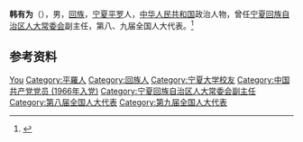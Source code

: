 '''韩有为'''（{{bd|1943年|2月18日|}}），男，[[回族|回族]]，[[宁夏|宁夏]][[平罗|平罗]]人，[[中华人民共和国|中华人民共和国]]政治人物，曾任[[宁夏回族自治区人大常委会|宁夏回族自治区人大常委会]]副主任，第八、九届全国人大代表。<ref>{{cite book|title=中囯人名大辞典·现任党政军领导人物卷|author=廖盖隆等编|year=1990|publisher=上海辞书出版社|location=上海|page=}}</ref>

== 参考资料 ==
{{reflist}}

{{中国人物小作品}}

{{Authority control}}
{{DEFAULTSORT:Han韩}}
[[Category:韩姓|You]]
[[Category:平羅人|Category:平羅人]]
[[Category:回族人|Category:回族人]]
[[Category:宁夏大学校友|Category:宁夏大学校友]]
[[Category:中国共产党党员_(1966年入党)|Category:中国共产党党员 (1966年入党)]]
[[Category:宁夏回族自治区人大常委会副主任|Category:宁夏回族自治区人大常委会副主任]]
[[Category:第八届全国人大代表|Category:第八届全国人大代表]]
[[Category:第九届全国人大代表|Category:第九届全国人大代表]]